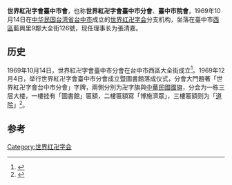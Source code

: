 '''世界紅卍字會臺中市會'''，也称'''世界紅卍字會臺中市分會'''、'''臺中市院會'''，1969年10月14日在[[中华民国|中华民国]][[台湾省|台湾省]][[台中市|台中市]]成立的[[世界红卍字会|世界红卍字会]]分支机构，坐落在臺中市[[西區_(臺中市)|西區]]藍興里9鄰大全街126號，现任理事长为張清嘉。

== 历史 ==
1969年10月14日，世界紅卍字會臺中市分會在台中市西區大全街成立<ref name="臺中社會局">{{cite web |title=世界紅卍字會臺中市會 |url=https://www1.society.taichung.gov.tw/peoplesystem/index-1.asp?Parser=99,8,26,,,,359,,,,27 |website=臺中市政府社會局 |accessdate=2021-01-01}}</ref>。1969年12月4日，举行世界紅卍字會臺中市分會成立暨圖書館落成仪式，分會大門題著「世界紅卍字會台中市分會」字牌，兩側分別为卍字旗與[[中華民國國旗|中華民國國旗]]，分会为一栋三层大楼，一樓挂有「圖書館」匾額，二樓匾額寫「博施濟眾」，三樓匾額则为「[[道院|道院]]」<ref>{{cite web |author=洪伊君 |title=林金標市長的世界紅卍字會臺中市分會 |url=https://openmuseum.tw/muse/digi_object/c3deaf93bba7b011df27a24ffff8e960 |website=开放博物馆 |accessdate=2021-01-01}}</ref>。

== 参考 ==
{{reflist}}

[[Category:世界红卍字会|Category:世界红卍字会]]